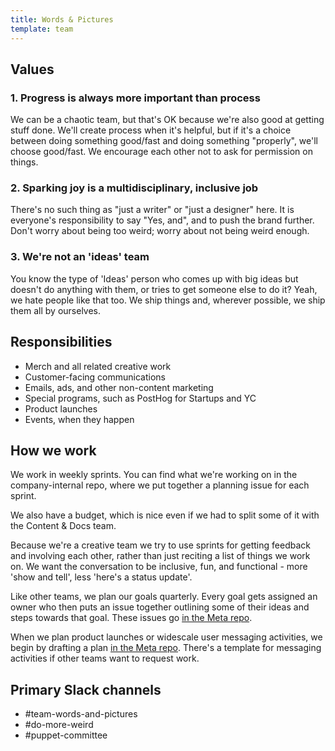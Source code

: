 ```yaml
---
title: Words & Pictures
template: team
---
```


## Values

### 1. Progress is always more important than process

We can be a chaotic team, but that's OK because we're also good at getting stuff done. We'll create process when it's helpful, but if it's a choice between doing something good/fast and doing something "properly", we'll choose good/fast. We encourage each other not to ask for permission on things. 

### 2. Sparking joy is a multidisciplinary, inclusive job

There's no such thing as "just a writer" or "just a designer" here. It is everyone's responsibility to say "Yes, and", and to push the brand further. Don't worry about being too weird; worry about not being weird enough. 
  
### 3. We're not an 'ideas' team

You know the type of 'Ideas' person who comes up with big ideas but doesn't do anything with them, or tries to get someone else to do it? Yeah, we hate people like that too. We ship things and, wherever possible, we ship them all by ourselves. 

## Responsibilities

- Merch and all related creative work
- Customer-facing communications
- Emails, ads, and other non-content marketing
- Special programs, such as PostHog for Startups and YC
- Product launches
- Events, when they happen

## How we work

We work in weekly sprints. You can find what we're working on in the <PrivateLink url="https://github.com/PostHog/company-internal/issues">company-internal</PrivateLink> repo, where we put together a planning issue for each sprint.

We also have <PrivateLink url="https://docs.google.com/spreadsheets/d/1MmNUd9fFlZM3-SDk-HQ9cOmBY8XtqT7F97JFOAehxh8/edit?usp=sharing">a budget</PrivateLink>, which is nice even if we had to split some of it with the Content & Docs team. 

Because we're a creative team we try to use sprints for getting feedback and involving each other, rather than just reciting a list of things we work on. We want the conversation to be inclusive, fun, and functional - more 'show and tell', less 'here's a status update'.

Like other teams, we plan our goals quarterly. Every goal gets assigned an owner who then puts an issue together outlining some of their ideas and steps towards that goal. These issues go [in the Meta repo](https://github.com/PostHog/meta/issues/).

When we plan product launches or widescale user messaging activities, we begin by drafting a plan [in the Meta repo](https://github.com/PostHog/meta/issues/). There's a template for messaging activities if other teams want to request work. 

## Primary Slack channels

- <PrivateLink url="https://posthog.slack.com/archives/C083V7C6GKE">#team-words-and-pictures</PrivateLink>
- <PrivateLink url="https://posthog.slack.com/archives/C04JN5NNMPF">#do-more-weird</PrivateLink>
- <PrivateLink url="https://posthog.slack.com/archives/C083U6XFE22">#puppet-committee</PrivateLink>


